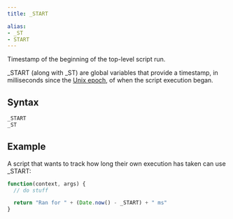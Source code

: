 ```yaml
---
title: _START

alias: 
- _ST
- START
---
```


Timestamp of the beginning of the top-level script run.

_START (along with _ST) are global variables that provide a timestamp, in milliseconds since the [Unix epoch](https://en.wikipedia.org/wiki/Unix_time), of when the script execution began.

## Syntax

```js
_START
_ST
```

## Example

A script that wants to track how long their own execution has taken can use _START:

```js
function(context, args) {
  // do stuff

  return "Ran for " + (Date.now() - _START) + " ms"
}
```